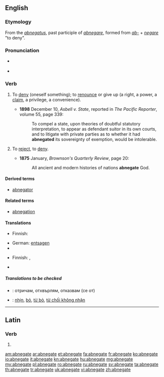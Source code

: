 ==English==
{{was wotd|2011|September|29}}
===Etymology===
From the {{etyl|la|en}} ''[[abnegatus]]'', past participle of ''[[abnegare]]'', formed from ''[[ab-]]'' + ''[[negare]]'' "to deny".

===Pronunciation===
* {{a|RP}} {{IPA|/ˈæbnɪɡeɪt/}}
* {{audio|En-us-abnegate.ogg|Audio (US)}}

===Verb===
{{en-verb|abnegat|ing}}

# {{transitive}} To [[deny]] (oneself something); to [[renounce]] or give up (a right, a power, a [[claim]], a privilege, a convenience).
#* '''1898''' December 10, ''Asbell v. State'', reported in ''The Pacific Reporter'', volume 55, page 339: 
#*: To compel a state, upon theories of doubtful statutory interpretation, to appear as defendant suitor in its own courts, and to litigate with private parties as to whether it had '''abnegated''' its sovereignty of exemption, would be intolerable.
# {{transitive}} To [[reject]], to [[deny]].
#* '''1875''' January, ''Brownson's Quarterly Review'', page 20: 
#*: All ancient and modern histories of nations '''abnegate''' God.

====Derived terms====
* [[abnegator]]

====Related terms====
* [[abnegation]]

====Translations====
{{trans-top|to deny oneself something}}
* Finnish: {{t|fi|kieltää}}
{{trans-mid}}
* German: [[entsagen]]
* {{trreq|es}}
{{trans-bottom}}

{{trans-top|to reject, to deny}}
* Finnish: {{t|fi|torjua}}, {{t|fi|kieltää}}
{{trans-mid}}
* {{trreq|es}}
{{trans-bottom}}

=====Translations to be checked=====
{{checktrans}}
* {{ttbc|bg}}: отричам, отхвърлям, отказвам (се от)
* {{ttbc|vi}}: [[nhịn]], [[bỏ]], [[từ bỏ]], [[từ chối không nhận]]

----

==Latin==

===Verb===
{{la-verb-form|abnegāte}}

# {{conjugation of|abnego|abnegō|1|p|pres|act|imp|lang=la}}

[[am:abnegate]]
[[ar:abnegate]]
[[et:abnegate]]
[[fa:abnegate]]
[[fr:abnegate]]
[[ko:abnegate]]
[[io:abnegate]]
[[it:abnegate]]
[[kn:abnegate]]
[[hu:abnegate]]
[[mg:abnegate]]
[[my:abnegate]]
[[pl:abnegate]]
[[ro:abnegate]]
[[ru:abnegate]]
[[sv:abnegate]]
[[ta:abnegate]]
[[th:abnegate]]
[[tr:abnegate]]
[[uk:abnegate]]
[[vi:abnegate]]
[[zh:abnegate]]